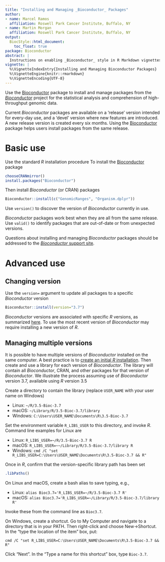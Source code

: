 ```yaml
---
title: "Installing and Managing _Bioconductor_ Packages"
author:
- name: Marcel Ramos
  affiliation: Roswell Park Cancer Institute, Buffalo, NY
- name: Martin Morgan
  affiliation: Roswell Park Cancer Institute, Buffalo, NY
output:
  BiocStyle::html_document:
    toc_float: true
package: Bioconductor
abstract: |
  Instructions on enabling _Bioconductor_ style in R Markdown vignettes.
vignette: |
  %\VignetteIndexEntry{Installing and Managing Bioconductor Packages}
  %\VignetteEngine{knitr::rmarkdown}
  %\VignetteEncoding{UTF-8}
---
```


Use the [Bioconductor][1] package to install and manage packages from the _[Bioconductor][2]_ project for the statistical analysis and comprehension of high-throughput genomic data.

Current _Bioconductor_ packages are available on a 'release' version intended for every-day use, and a 'devel' version where new features are introduced. A new release version is created every six months. Using the [Bioconductor][1] package helps users install packages from the same release.

# Basic use

Use the standard _R_ installation procedure To install the [Bioconductor][1] package

```r
chooseCRANmirror()
install.packages("Bioconductor")
```

Then install _Bioconductor_ (or CRAN) packages

```r
Bioconductor::install(c("GenomicRanges", "Organism.dplyr"))
```

Use `version()` to discover the version of _Bioconductor_ currently in
use.

_Bioconductor_ packages work best when they are all from the same release. Use `valid()` to identify packages that are out-of-date or from unexpected versions.

Questions about installing and managing _Bioconductor_ packages should be addressed to the [_Bioconductor_ support site][4].

# Advanced use

## Changing version

Use the `version=` argument to update all packages to a specific _Bioconductor_ version

```r
Bioconductor::install(version="3.7")
```

_Bioconductor_ versions are associated with specific _R_ versions, as summarized [here][5]. To use the most recent version of _Bioconductor_ may require installing a new version of _R_.

## Managing multiple versions

It is possible to have multiple versions of _Bioconductor_ installed on the same computer. A best practice is to [create an initial _R_ installation][6]. Then create and use a library for each version of _Bioconductor_. The library will contain all _Bioconductor_, CRAN, and other packages for that version of _Bioconductor_. We illustrate the process assuming use of _Bioconductor_ version 3.7, available using _R_ version 3.5

Create a directory to contain the library (replace `USER_NAME` with your user name on Windows)

- Linux: `~/R/3.5-Bioc-3.7`
- macOS: `~/Library/R/3.5-Bioc-3.7/library`
- Windows: `C:\Users\USER_NAME\Documents\R\3.5-Bioc-3.7`

Set the environment variable `R_LIBS_USER` to this directory, and invoke _R_. Command line examples for Linux are

- Linux: `R_LIBS_USER=~/R/3.5-Bioc-3.7 R`
- macOS: `R_LIBS_USER=~~/Library/R/3.5-Bioc-3.7/library R`
- Windows: `cmd /C "set R_LIBS_USER=C:\Users\USER_NAME\Documents\R\3.5-Bioc-3.7 && R"`

Once in _R_, confirm that the version-specific library path has been set

```r
.libPaths()
```

On Linux and macOS, create a bash alias to save typing, e.g.,

- Linux: `alias Bioc3.7='R_LIBS_USER=~/R/3.5-Bioc-3.7 R'`
- macOS: `alias Bioc3.7='R_LIBS_USER=~/Library/R/3.5-Bioc-3.7/library R'`

Invoke these from the command line as `Bioc3.7`.

On Windows, create a shortcut. Go to My Computer and navigate to a directory that is in your PATH. Then right-click and choose New->Shortcut.
In the "type the location of the item" box, put:

```
cmd /C "set R_LIBS_USER=C:\Users\USER_NAME\Documents\R\3.5-Bioc-3.7 && R"
```

Click "Next". In the "Type a name for this shortcut" box, type `Bioc-3.7`.

[1]: https://bioconductor.org/packages/Bioconductor
[2]: https://bioconductor.org
[3]: https://support.bioconductor.org
[4]: https://github.com/Bioconductor/Bioconductor
[5]: https://bioconductor.org/about/release-announcements/
[6]: https://cloud.r-project.org/
